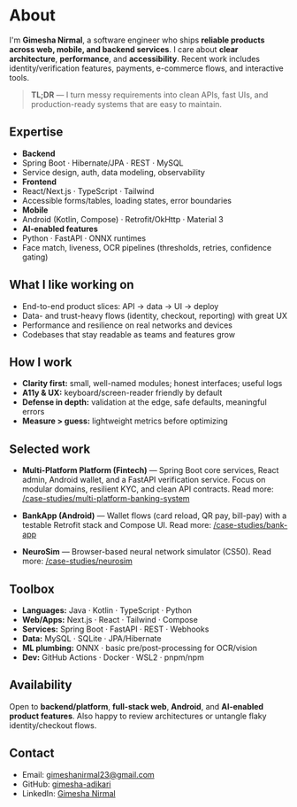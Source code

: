 # About

I'm **Gimesha Nirmal**, a software engineer who ships **reliable products across web, mobile, and backend services**.
I care about **clear architecture**, **performance**, and **accessibility**. Recent work includes identity/verification features, payments, e-commerce flows, and interactive tools.

> **TL;DR** — I turn messy requirements into clean APIs, fast UIs, and production-ready systems that are easy to maintain.

## Expertise

- **Backend**
- Spring Boot · Hibernate/JPA · REST · MySQL
- Service design, auth, data modeling, observability
- **Frontend**
- React/Next.js · TypeScript · Tailwind
- Accessible forms/tables, loading states, error boundaries
- **Mobile**
- Android (Kotlin, Compose) · Retrofit/OkHttp · Material 3
- **AI-enabled features**
- Python · FastAPI · ONNX runtimes
- Face match, liveness, OCR pipelines (thresholds, retries, confidence gating)

## What I like working on

- End-to-end product slices: API → data → UI → deploy
- Data- and trust-heavy flows (identity, checkout, reporting) with great UX
- Performance and resilience on real networks and devices
- Codebases that stay readable as teams and features grow

## How I work

- **Clarity first:** small, well-named modules; honest interfaces; useful logs
- **A11y & UX:** keyboard/screen-reader friendly by default
- **Defense in depth:** validation at the edge, safe defaults, meaningful errors
- **Measure > guess:** lightweight metrics before optimizing

## Selected work

- **Multi-Platform Platform (Fintech)** — Spring Boot core services, React admin, Android wallet, and a FastAPI verification service. Focus on modular domains, resilient KYC, and clean API contracts.
Read more: [/case-studies/multi-platform-banking-system](/case-studies/multi-platform-banking-system)

- **BankApp (Android)** — Wallet flows (card reload, QR pay, bill-pay) with a testable Retrofit stack and Compose UI.
Read more: [/case-studies/bank-app](/case-studies/bank-app)

- **NeuroSim** — Browser-based neural network simulator (CS50).
Read more: [/case-studies/neurosim](/case-studies/neurosim)

## Toolbox

- **Languages:** Java · Kotlin · TypeScript · Python
- **Web/Apps:** Next.js · React · Tailwind · Compose
- **Services:** Spring Boot · FastAPI · REST · Webhooks
- **Data:** MySQL · SQLite · JPA/Hibernate
- **ML plumbing:** ONNX · basic pre/post-processing for OCR/vision
- **Dev:** GitHub Actions · Docker · WSL2 · pnpm/npm

## Availability

Open to **backend/platform**, **full-stack web**, **Android**, and **AI-enabled product features**. Also happy to review architectures or untangle flaky identity/checkout flows.

## Contact

- Email: <a href="mailto:gimeshanirmal23@gmail.com">gimeshanirmal23@gmail.com</a>
- GitHub: <a href="https://github.com/gimesha-adikari" target="_blank" rel="noreferrer">gimesha-adikari</a>
- LinkedIn: <a href="https://linkedin.com/in/gimesha-nirmal-490245343" target="_blank" rel="noreferrer">Gimesha Nirmal</a>
